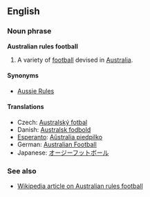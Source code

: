==English==
===Noun phrase===
'''Australian rules football'''

#A variety of [[football]] devised in [[Australia]].

====Synonyms====
*[[Aussie Rules]]

====Translations====
*Czech: [[Australský fotbal]]
*Danish: [[Australsk fodbold]]
*[[Esperanto]]: [[Aŭstralia piedpilko]]
*German: [[Australian Football]]
*Japanese: [[オージーフットボール]]

===See also===
*[[w:Australian rules football|Wikipedia article on Australian rules football]]